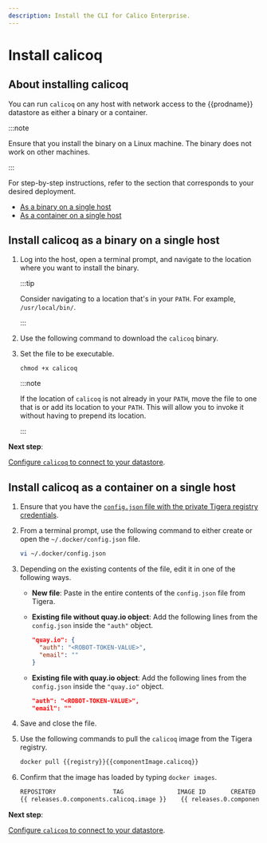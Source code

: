 ```yaml
---
description: Install the CLI for Calico Enterprise.
---
```




# Install calicoq

## About installing calicoq

You can run `calicoq` on any host with network access to the
{{prodname}} datastore as either a binary or a container.

:::note

Ensure that you install the binary on a Linux machine. The binary does not work on other machines.

:::

For step-by-step instructions, refer to the section that
corresponds to your desired deployment.

- [As a binary on a single host](#install-calicoq-as-a-binary-on-a-single-host)
- [As a container on a single host](#install-calicoq-as-a-container-on-a-single-host)

<!--- Change download URL to latest release if user browsing master branch.  --->

## Install calicoq as a binary on a single host

1. Log into the host, open a terminal prompt, and navigate to the location where
   you want to install the binary.

   :::tip

   Consider navigating to a location that's in your `PATH`. For example,
   `/usr/local/bin/`.

   :::

1. Use the following command to download the `calicoq` binary.

   <MaintenanceClisCalicoqInstalling />

1. Set the file to be executable.

   ```
   chmod +x calicoq
   ```

   :::note

   If the location of `calicoq` is not already in your `PATH`, move the file
   to one that is or add its location to your `PATH`. This will allow you to invoke it
   without having to prepend its location.

   :::

**Next step**:

[Configure `calicoq` to connect to your datastore](configure/index.mdx).

## Install calicoq as a container on a single host

1. Ensure that you have the [`config.json` file with the private Tigera registry credentials](../../../getting-started/install-on-clusters/calico-enterprise.mdx#get-private-registry-credentials-and-license-key).

1. From a terminal prompt, use the following command to either create or open the `~/.docker/config.json` file.

   ```bash
   vi ~/.docker/config.json
   ```

1. Depending on the existing contents of the file, edit it in one of the following ways.

   - **New file**: Paste in the entire contents of the `config.json` file from Tigera.

   - **Existing file without quay.io object**: Add the following lines from the `config.json` inside the `"auth"` object.

     ```json
     "quay.io": {
       "auth": "<ROBOT-TOKEN-VALUE>",
       "email": ""
     }
     ```

   - **Existing file with quay.io object**: Add the following lines from the `config.json` inside the `"quay.io"` object.

     ```json
     "auth": "<ROBOT-TOKEN-VALUE>",
     "email": ""
     ```

1. Save and close the file.

1. Use the following commands to pull the `calicoq` image from the Tigera
   registry.

   ```bash
   docker pull {{registry}}{{componentImage.calicoq}}
   ```

1. Confirm that the image has loaded by typing `docker images`.

   ```bash
   REPOSITORY                TAG               IMAGE ID       CREATED         SIZE
   {{ releases.0.components.calicoq.image }}    {{ releases.0.components.calicoq.version }}            e07d59b0eb8a   2 minutes ago   42MB
   ```

**Next step**:

[Configure `calicoq` to connect to your datastore](configure/index.mdx).
